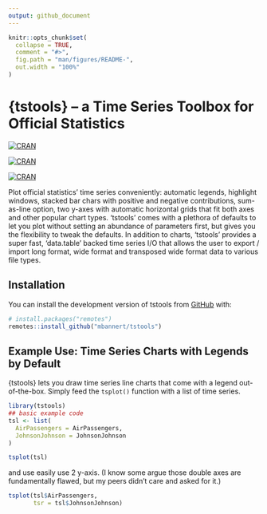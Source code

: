 ```yaml
---
output: github_document
---
```


<!-- README.md is generated from README.Rmd. Please edit that file -->

```r
knitr::opts_chunk$set(
  collapse = TRUE,
  comment = "#>",
  fig.path = "man/figures/README-",
  out.width = "100%"
)
```

# {tstools} -- a Time Series Toolbox for Official Statistics

<!-- badges: start -->
[![CRAN](https://img.shields.io/cran/v/tstools.svg?style=flat-square)]()	

[![CRAN](https://img.shields.io/cran/l/tstools.svg?style=flat-square)]()

[![CRAN](http://cranlogs.r-pkg.org/badges/grand-total/tstools)]()

<!-- badges: end -->

Plot official statistics' time series conveniently: automatic legends, highlight windows, stacked bar chars with positive and negative contributions, sum-as-line option, two y-axes with automatic horizontal grids that fit both axes and other popular chart types. 'tstools' comes with a plethora of defaults to let you plot without setting an abundance of parameters first, but gives you the flexibility to tweak the defaults. In addition to charts, 'tstools' provides a super fast, 'data.table' backed time series I/O that allows the user to export / import long format, wide format and transposed wide format data to various file types. 


## Installation

You can install the development version of tstools from [GitHub](https://github.com/) with:

``` r
# install.packages("remotes")
remotes::install_github("mbannert/tstools")
```

## Example Use:  Time Series Charts with Legends by Default 

{tstools} lets you draw time series line charts that come with a legend out-of-the-box. Simply
feed the `tsplot()` function with a list of time series. 


```r
library(tstools)
## basic example code
tsl <- list(
  AirPassengers = AirPassengers,
  JohnsonJohnson = JohnsonJohnson
)

tsplot(tsl)
```

and use easily use 2 y-axis. (I know some argue those double axes are fundamentally flawed, but my peers didn't care and asked for it.)

```r
tsplot(tsl$AirPassengers,
       tsr = tsl$JohnsonJohnson)
```




